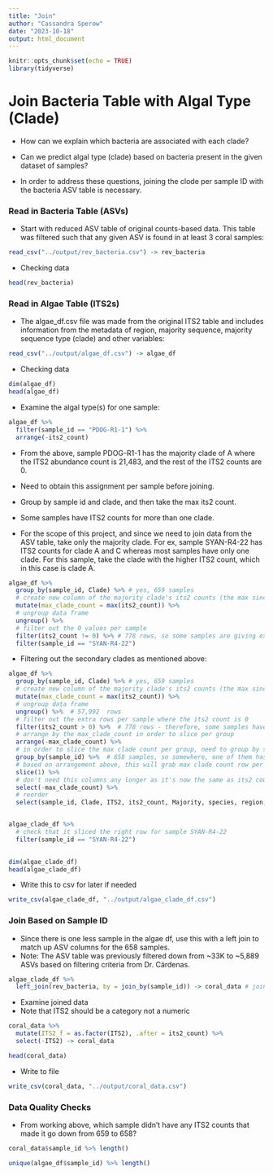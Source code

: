 ```yaml
---
title: "Join"
author: "Cassandra Sperow"
date: "2023-10-18"
output: html_document
---
```


```r
knitr::opts_chunk$set(echo = TRUE)
library(tidyverse)
```

# Join Bacteria Table with Algal Type (Clade)

- How can we explain which bacteria are associated with each clade? 

- Can we predict algal type (clade) based on bacteria present in the given dataset of samples?

- In order to address these questions, joining the clode per sample ID with the bacteria ASV table is necessary.

### Read in Bacteria Table (ASVs)

- Start with reduced ASV table of original counts-based data. This table was filtered such that any given ASV is found in at least 3 coral samples: 
```r
read_csv("../output/rev_bacteria.csv") -> rev_bacteria
```

- Checking data
```r
head(rev_bacteria)
```


### Read in Algae Table (ITS2s)

- The algae_df.csv file was made from the original ITS2 table and includes information from the metadata of region, majority sequence, majority sequence type (clade) and other variables:

```r
read_csv("../output/algae_df.csv") -> algae_df
```

- Checking data
```r
dim(algae_df)
head(algae_df)
```

- Examine the algal type(s) for one sample: 
```r
algae_df %>% 
  filter(sample_id == "PDOG-R1-1") %>% 
  arrange(-its2_count) 
```
- From the above, sample PDOG-R1-1 has the majority clade of A where the ITS2 abundance count is 21,483, and the rest of the ITS2 counts are 0. 

- Need to obtain this assignment per sample before joining. 

- Group by sample id and clade, and then take the max its2 count. 
- Some samples have ITS2 counts for more than one clade.
- For the scope of this project, and since we need to join data from the ASV table, take only the majority clade. For ex, sample SYAN-R4-22 has ITS2 counts for clade A and C whereas most samples have only one clade. For this sample, take the clade with the higher ITS2 count, which in this case is clade A.
 

```r
algae_df %>% 
  group_by(sample_id, Clade) %>% # yes, 659 samples
  # create new column of the majority clade's its2 counts (the max since rest are 0)
  mutate(max_clade_count = max(its2_count)) %>% 
  # ungroup data frame
  ungroup() %>% 
  # filter out the 0 values per sample
  filter(its2_count != 0) %>% # 778 rows, so some samples are giving extra rows
  filter(sample_id == "SYAN-R4-22")
```

- Filtering out the secondary clades as mentioned above: 
```r
algae_df %>% 
  group_by(sample_id, Clade) %>% # yes, 659 samples
  # create new column of the majority clade's its2 counts (the max since rest are 0)
  mutate(max_clade_count = max(its2_count)) %>% 
  # ungroup data frame
  ungroup() %>%  # 57,992  rows
  # filter out the extra rows per sample where the its2 count is 0
  filter(its2_count > 0) %>%  # 778 rows - therefore, some samples have two clades
  # arrange by the max_clade_count in order to slice per group
  arrange(-max_clade_count) %>% 
  # in order to slice the max clade count per group, need to group by sample id
  group_by(sample_id) %>%  # 658 samples, so somewhere, one of them has a 0 max count
  # based on arrangement above, this will grab max clade count row per sample if more than one. 
  slice(1) %>% 
  # don't need this columns any longer as it's now the same as its2 count
  select(-max_clade_count) %>% 
  # reorder 
  select(sample_id, Clade, ITS2, its2_count, Majority, species, region, reef)-> algae_clade_df


algae_clade_df %>% 
  # check that it sliced the right row for sample SYAN-R4-22
  filter(sample_id == "SYAN-R4-22")
  
```

```r
dim(algae_clade_df)
head(algae_clade_df)
```

- Write this to csv for later if needed
```r
write_csv(algae_clade_df, "../output/algae_clade_df.csv")
```

### Join Based on Sample ID

- Since there is one less sample in the algae df, use this with a left join to match up ASV columns for the 658 samples.
- Note: The ASV table was previously filtered down from ~33K to ~5,889 ASVs based on filtering criteria from Dr. Cárdenas. 

```r
algae_clade_df %>% 
  left_join(rev_bacteria, by = join_by(sample_id)) -> coral_data # joined algae and bacteria data
```

- Examine joined data
- Note that ITS2 should be a category not a numeric
```r
coral_data %>% 
  mutate(ITS2_f = as.factor(ITS2), .after = its2_count) %>% 
  select(-ITS2) -> coral_data

head(coral_data)
```

- Write to file
```r
write_csv(coral_data, "../output/coral_data.csv")
```


### Data Quality Checks

- From working above, which sample didn't have any ITS2 counts that made it go down from 659 to 658?

```r

coral_data$sample_id %>% length()

unique(algae_df$sample_id) %>% length()
```


```r
```


```r
```


```r
```


```r
```


```r
```


```r
```


```r
```


```r
```


```r
```


```r
```

